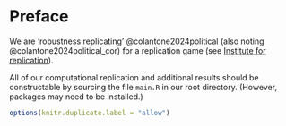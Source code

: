 # Preface {.unnumbered}

We are 'robustness replicating' @colantone2024political (also noting @colantone2024political_cor) for a replication game (see [Institute for replication](i4rep.org)).

All of our computational replication and additional results should be constructable by sourcing the file `main.R` in our root directory. (However, packages may need to be installed.)

```r
options(knitr.duplicate.label = "allow")

```


